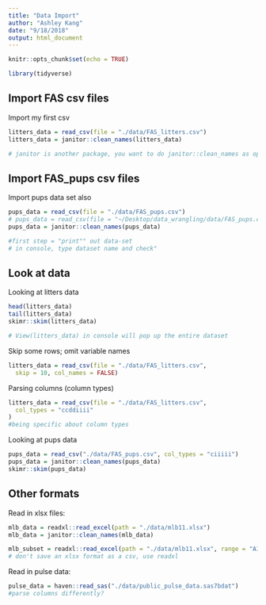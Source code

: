 ```yaml
---
title: "Data Import"
author: "Ashley Kang"
date: "9/18/2018"
output: html_document
---
```


```r
knitr::opts_chunk$set(echo = TRUE)

library(tidyverse)
```

## Import FAS csv files

Import my first csv

```r
litters_data = read_csv(file = "./data/FAS_litters.csv")
litters_data = janitor::clean_names(litters_data)

# janitor is another package, you want to do janitor::clean_names as opposed to library(janitor)... clean because if tidyverse and janitor has the same command, R wil be confused
```

## Import FAS_pups csv files

Import pups data set also

```r
pups_data = read_csv(file = "./data/FAS_pups.csv")
# pups_data = read_csv(file = "~/Desktop/data_wrangling/data/FAS_pups.csv")
pups_data = janitor::clean_names(pups_data)

#first step = "print"" out data-set 
# in console, type dataset name and check"
```

## Look at data

Looking at litters data

```r
head(litters_data)
tail(litters_data)
skimr::skim(litters_data)

# View(litters_data) in console will pop up the entire dataset
```

Skip some rows; omit variable names 

```r
litters_data = read_csv(file = "./data/FAS_litters.csv",
  skip = 10, col_names = FALSE)
```

Parsing columns (column types)

```r
litters_data = read_csv(file = "./data/FAS_litters.csv",
  col_types = "ccddiiii"
)
#being specific about column types
```

Looking at pups data

```r
pups_data = read_csv("./data/FAS_pups.csv", col_types = "ciiiii")
pups_data = janitor::clean_names(pups_data)
skimr::skim(pups_data)
```

## Other formats

Read in xlsx files: 
```r
mlb_data = readxl::read_excel(path = "./data/mlb11.xlsx")
mlb_data = janitor::clean_names(mlb_data)

mlb_subset = readxl::read_excel(path = "./data/mlb11.xlsx", range = "A1:E17")
# don't save an xlsx format as a csv, use readxl
```

Read in pulse data:

```r
pulse_data = haven::read_sas("./data/public_pulse_data.sas7bdat")
#parse columns differently?
```

